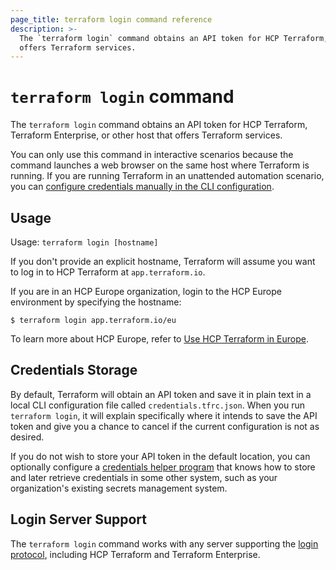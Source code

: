 ```yaml
---
page_title: terraform login command reference
description: >-
  The `terraform login` command obtains an API token for HCP Terraform, Terraform Enterprise, or other host that
  offers Terraform services.
---
```


# `terraform login` command

The `terraform login` command obtains an API token for HCP Terraform, Terraform Enterprise, or other host that
  offers Terraform services.

You can only use this command in interactive scenarios because the command launches a web browser on the same host where Terraform
is running. If you are running Terraform in an unattended automation scenario,
you can
[configure credentials manually in the CLI configuration](/terraform/cli/config/config-file#credentials).

## Usage

Usage: `terraform login [hostname]`

If you don't provide an explicit hostname, Terraform will assume you want to
log in to HCP Terraform at `app.terraform.io`.

<Note>

If you are in an HCP Europe organization, login to the HCP Europe environment by specifying the hostname:

```shell-session
$ terraform login app.terraform.io/eu
```

To learn more about HCP Europe, refer to [Use HCP Terraform in Europe](/terraform/cloud-docs/europe).

</Note>

## Credentials Storage

By default, Terraform will obtain an API token and save it in plain text in a
local CLI configuration file called `credentials.tfrc.json`. When you run
`terraform login`, it will explain specifically where it intends to save
the API token and give you a chance to cancel if the current configuration is
not as desired.

If you do not wish to store your API token in the default location, you can
optionally configure a
[credentials helper program](/terraform/cli/config/config-file#credentials-helpers) that knows
how to store and later retrieve credentials in some other system, such as
your organization's existing secrets management system.

## Login Server Support

The `terraform login` command works with any server supporting the
[login protocol](/terraform/internals/login-protocol), including HCP Terraform
and Terraform Enterprise.
